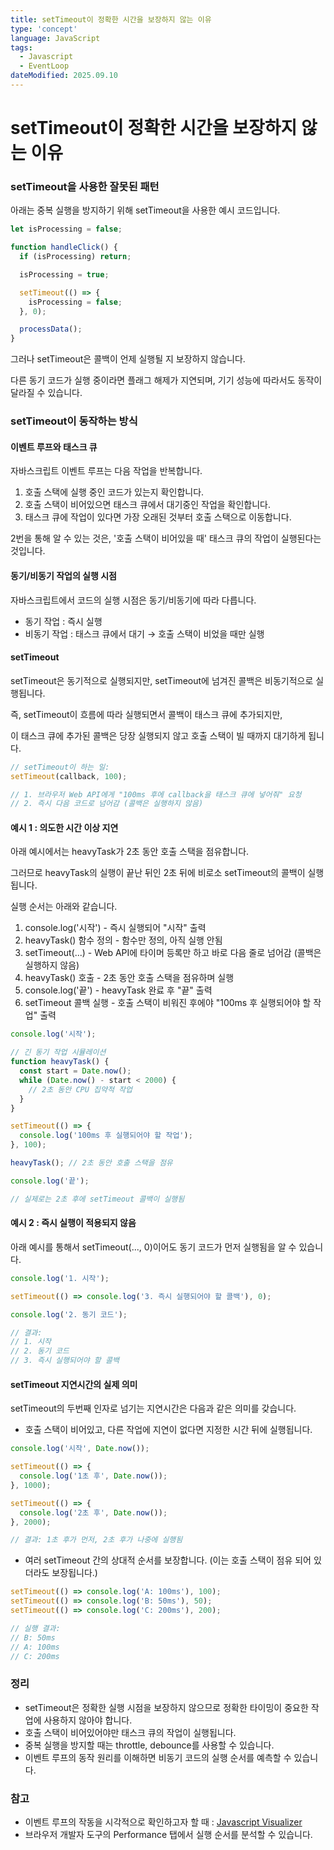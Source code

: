 ```yaml
---
title: setTimeout이 정확한 시간을 보장하지 않는 이유
type: 'concept'
language: JavaScript
tags:
  - Javascript
  - EventLoop
dateModified: 2025.09.10
---
```


# setTimeout이 정확한 시간을 보장하지 않는 이유

### setTimeout을 사용한 잘못된 패턴

아래는 중복 실행을 방지하기 위해 setTimeout을 사용한 예시 코드입니다.

```js
let isProcessing = false;

function handleClick() {
  if (isProcessing) return;

  isProcessing = true;

  setTimeout(() => {
    isProcessing = false;
  }, 0);

  processData();
}
```

그러나 setTimeout은 콜백이 언제 실행될 지 보장하지 않습니다.

다른 동기 코드가 실행 중이라면 플래그 해제가 지연되며, 기기 성능에 따라서도 동작이 달라질 수 있습니다.

### setTimeout이 동작하는 방식

#### 이벤트 루프와 태스크 큐

자바스크립트 이벤트 루프는 다음 작업을 반복합니다.

1. 호출 스택에 실행 중인 코드가 있는지 확인합니다.
2. 호출 스택이 비어있으면 태스크 큐에서 대기중인 작업을 확인합니다.
3. 태스크 큐에 작업이 있다면 가장 오래된 것부터 호출 스택으로 이동합니다.

2번을 통해 알 수 있는 것은, '호출 스택이 비어있을 때' 태스크 큐의 작업이 실행된다는 것입니다.

#### 동기/비동기 작업의 실행 시점

자바스크립트에서 코드의 실행 시점은 동기/비동기에 따라 다릅니다.

- 동기 작업 : 즉시 실행
- 비동기 작업 : 태스크 큐에서 대기 → 호출 스택이 비었을 때만 실행

#### setTimeout

setTimeout은 동기적으로 실행되지만, setTimeout에 넘겨진 콜백은 비동기적으로 실행됩니다.

즉, setTimeout이 흐름에 따라 실행되면서 콜백이 태스크 큐에 추가되지만,

이 태스크 큐에 추가된 콜백은 당장 실행되지 않고 호출 스택이 빌 때까지 대기하게 됩니다.

```js
// setTimeout이 하는 일:
setTimeout(callback, 100);

// 1. 브라우저 Web API에게 "100ms 후에 callback을 태스크 큐에 넣어줘" 요청
// 2. 즉시 다음 코드로 넘어감 (콜백은 실행하지 않음)
```

#### 예시 1 : 의도한 시간 이상 지연

아래 예시에서는 heavyTask가 2초 동안 호출 스택을 점유합니다.

그러므로 heavyTask의 실행이 끝난 뒤인 2초 뒤에 비로소 setTimeout의 콜백이 실행됩니다.

실행 순서는 아래와 같습니다.

1. console.log('시작') - 즉시 실행되어 "시작" 출력
2. heavyTask() 함수 정의 - 함수만 정의, 아직 실행 안됨
3. setTimeout(...) - Web API에 타이머 등록만 하고 바로 다음 줄로 넘어감 (콜백은 실행하지 않음)
4. heavyTask() 호출 - 2초 동안 호출 스택을 점유하며 실행
5. console.log('끝') - heavyTask 완료 후 "끝" 출력
6. setTimeout 콜백 실행 - 호출 스택이 비워진 후에야 "100ms 후 실행되어야 할 작업" 출력

```js
console.log('시작');

// 긴 동기 작업 시뮬레이션
function heavyTask() {
  const start = Date.now();
  while (Date.now() - start < 2000) {
    // 2초 동안 CPU 집약적 작업
  }
}

setTimeout(() => {
  console.log('100ms 후 실행되어야 할 작업');
}, 100);

heavyTask(); // 2초 동안 호출 스택을 점유

console.log('끝');

// 실제로는 2초 후에 setTimeout 콜백이 실행됨
```

#### 예시 2 : 즉시 실행이 적용되지 않음

아래 예시를 통해서 setTimeout(..., 0)이어도 동기 코드가 먼저 실행됨을 알 수 있습니다.

```js
console.log('1. 시작');

setTimeout(() => console.log('3. 즉시 실행되어야 할 콜백'), 0);

console.log('2. 동기 코드');

// 결과:
// 1. 시작
// 2. 동기 코드
// 3. 즉시 실행되어야 할 콜백
```

#### setTimeout 지연시간의 실제 의미

setTimeout의 두번째 인자로 넘기는 지연시간은 다음과 같은 의미를 갖습니다.

- 호출 스택이 비어있고, 다른 작업에 지연이 없다면 지정한 시간 뒤에 실행됩니다.

```js
console.log('시작', Date.now());

setTimeout(() => {
  console.log('1초 후', Date.now());
}, 1000);

setTimeout(() => {
  console.log('2초 후', Date.now());
}, 2000);

// 결과: 1초 후가 먼저, 2초 후가 나중에 실행됨
```

- 여러 setTimeout 간의 상대적 순서를 보장합니다. (이는 호출 스택이 점유 되어 있더라도 보장됩니다.)

```js
setTimeout(() => console.log('A: 100ms'), 100);
setTimeout(() => console.log('B: 50ms'), 50);
setTimeout(() => console.log('C: 200ms'), 200);

// 실행 결과:
// B: 50ms
// A: 100ms
// C: 200ms
```

### 정리

- setTimeout은 정확한 실행 시점을 보장하지 않으므로 정확한 타이밍이 중요한 작업에 사용하지 않아야 합니다.
- 호출 스택이 비어있어야만 태스크 큐의 작업이 실행됩니다.
- 중복 실행을 방지할 때는 throttle, debounce를 사용할 수 있습니다.
- 이벤트 루프의 동작 원리를 이해하면 비동기 코드의 실행 순서를 예측할 수 있습니다.

### 참고

- 이벤트 루프의 작동을 시각적으로 확인하고자 할 때 : [Javascript Visualizer](http://latentflip.com/loupe/?code=JC5vbignYnV0dG9uJywgJ2NsaWNrJywgZnVuY3Rpb24gb25DbGljaygpIHsKICAgIHNldFRpbWVvdXQoZnVuY3Rpb24gdGltZXIoKSB7CiAgICAgICAgY29uc29sZS5sb2coJ1lvdSBjbGlja2VkIHRoZSBidXR0b24hJyk7ICAgIAogICAgfSwgMjAwMCk7Cn0pOwoKY29uc29sZS5sb2coIkhpISIpOwoKc2V0VGltZW91dChmdW5jdGlvbiB0aW1lb3V0KCkgewogICAgY29uc29sZS5sb2coIkNsaWNrIHRoZSBidXR0b24hIik7Cn0sIDUwMDApOwoKY29uc29sZS5sb2coIldlbGNvbWUgdG8gbG91cGUuIik7!!!PGJ1dHRvbj5DbGljayBtZSE8L2J1dHRvbj4%3D)
- 브라우저 개발자 도구의 Performance 탭에서 실행 순서를 분석할 수 있습니다.
